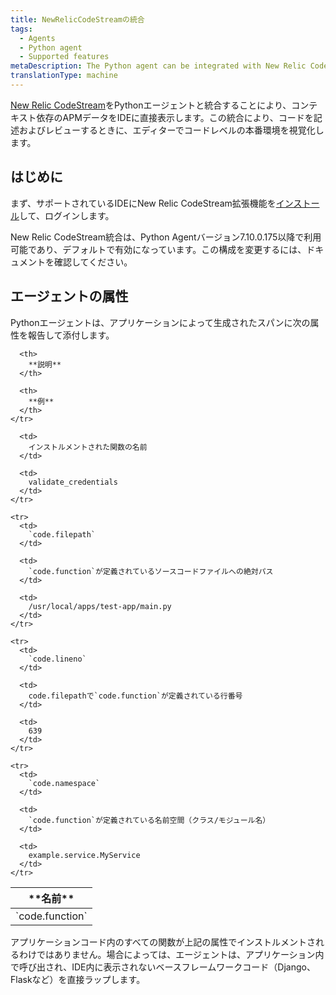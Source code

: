 ```yaml
---
title: NewRelicCodeStreamの統合
tags:
  - Agents
  - Python agent
  - Supported features
metaDescription: The Python agent can be integrated with New Relic CodeStream to provide code level metrics.
translationType: machine
---
```


[New Relic CodeStream](/docs/codestream/how-use-codestream/performance-monitoring#code-level)をPythonエージェントと統合することにより、コンテキスト依存のAPMデータをIDEに直接表示します。この統合により、コードを記述およびレビューするときに、エディターでコードレベルの本番環境を視覚化します。

## はじめに

まず、サポートされているIDEにNew Relic CodeStream拡張機能を[インストール](/docs/codestream/start-here/install-codestream)して、ログインします。

<Callout variant="important">
  New Relic CodeStream統合は、Python Agentバージョン7.10.0.175以降で利用可能であり、デフォルトで有効になっています。この構成を変更するには、ドキュメントを確認してください。
</Callout>

## エージェントの属性

Pythonエージェントは、アプリケーションによって生成されたスパンに次の属性を報告して添付します。

<table>
  <thead>
    <tr>
      <th>
        **名前**
      </th>

      <th>
        **説明**
      </th>

      <th>
        **例**
      </th>
    </tr>
  </thead>

  <tbody>
    <tr>
      <td>
        `code.function`
      </td>

      <td>
        インストルメントされた関数の名前
      </td>

      <td>
        validate_credentials
      </td>
    </tr>

    <tr>
      <td>
        `code.filepath`
      </td>

      <td>
        `code.function`が定義されているソースコードファイルへの絶対パス
      </td>

      <td>
        /usr/local/apps/test-app/main.py
      </td>
    </tr>

    <tr>
      <td>
        `code.lineno`
      </td>

      <td>
        code.filepathで`code.function`が定義されている行番号
      </td>

      <td>
        639
      </td>
    </tr>

    <tr>
      <td>
        `code.namespace`
      </td>

      <td>
        `code.function`が定義されている名前空間（クラス/モジュール名）
      </td>

      <td>
        example.service.MyService
      </td>
    </tr>
  </tbody>
</table>

<Callout variant="important">
  アプリケーションコード内のすべての関数が上記の属性でインストルメントされるわけではありません。場合によっては、エージェントは、アプリケーション内で呼び出され、IDE内に表示されないベースフレームワークコード（Django、Flaskなど）を直接ラップします。
</Callout>